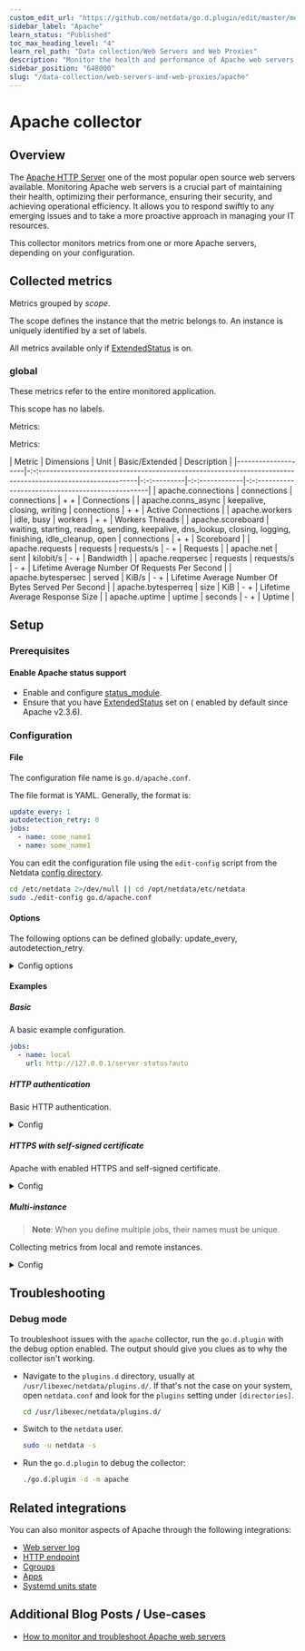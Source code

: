 ```yaml
---
custom_edit_url: "https://github.com/netdata/go.d.plugin/edit/master/modules/apache/README.md"
sidebar_label: "Apache"
learn_status: "Published"
toc_max_heading_level: "4"
learn_rel_path: "Data collection/Web Servers and Web Proxies"
description: "Monitor the health and performance of Apache web servers with zero configuration, per-second metric granularity, and interactive visualizations."
sidebar_position: "648000"
slug: "/data-collection/web-servers-and-web-proxies/apache"
---
```

# Apache collector

## Overview

The [Apache HTTP Server](https://httpd.apache.org/) one of the most popular open source web servers available.
Monitoring Apache web servers is a crucial part of maintaining their health, optimizing their performance, ensuring their security, and achieving operational efficiency. It allows you to respond swiftly to any emerging issues and to take a more proactive approach in managing your IT resources.

This collector monitors metrics from one or more Apache servers, depending on your configuration.

## Collected metrics

Metrics grouped by *scope*.

The scope defines the instance that the metric belongs to. An instance is uniquely identified by a set of labels.

All metrics available only if [ExtendedStatus](https://httpd.apache.org/docs/2.4/mod/core.html#extendedstatus) is on.

### global

These metrics refer to the entire monitored application.

This scope has no labels.

Metrics:

Metrics:

| Metric             | Dimensions                                                                                                  | Unit        | Basic/Extended | Description                                        |
|--------------------|-:-:---------------------------------------------------------------------------------------------------------|-:-:---------|-:-:------------|-:-:------------------------------------------------|
| apache.connections | connections                                                                                                 | connections | + +            | Connections                                        |
| apache.conns_async | keepalive, closing, writing                                                                                 | connections | + +            | Active Connections                                 |
| apache.workers     | idle, busy                                                                                                  | workers     | + +            | Workers Threads                                    |
| apache.scoreboard  | waiting, starting, reading, sending, keepalive, dns_lookup, closing, logging, finishing, idle_cleanup, open | connections | + +            | Scoreboard                                         |
| apache.requests    | requests                                                                                                    | requests/s  | - +            | Requests                                           |
| apache.net         | sent                                                                                                        | kilobit/s   | - +            | Bandwidth                                          |
| apache.reqpersec   | requests                                                                                                    | requests/s  | - +            | Lifetime Average Number Of Requests Per Second     |
| apache.bytespersec | served                                                                                                      | KiB/s       | - +            | Lifetime Average Number Of Bytes Served Per Second |
| apache.bytesperreq | size                                                                                                        | KiB         | - +            | Lifetime Average Response Size                     |
| apache.uptime      | uptime                                                                                                      | seconds     | - +            | Uptime                                             |



## Setup

### Prerequisites

#### Enable Apache status support

- Enable and configure [status_module](https://httpd.apache.org/docs/2.4/mod/mod_status.html).
- Ensure that you have [ExtendedStatus](https://httpd.apache.org/docs/2.4/mod/mod_status.html#troubleshoot) set on (
  enabled by default since Apache v2.3.6).

### Configuration

#### File

The configuration file name is `go.d/apache.conf`.

The file format is YAML. Generally, the format is:

```yaml
update_every: 1
autodetection_retry: 0
jobs:
  - name: some_name1
  - name: some_name1
```

You can edit the configuration file using the `edit-config` script from the
Netdata [config directory](/docs/configuring/configuration#the-netdata-config-directory).

```bash
cd /etc/netdata 2>/dev/null || cd /opt/netdata/etc/netdata
sudo ./edit-config go.d/apache.conf
```

#### Options

The following options can be defined globally: update_every, autodetection_retry.

<details>
<summary>Config options</summary>

|         Name         | Description                                                                                               |               Default               | Required |
|:--------------------:|-----------------------------------------------------------------------------------------------------------|:-----------------------------------:|:--------:|
|     update_every     | Data collection frequency.                                                                                |                  1                  |          |
| autodetection_retry  | Re-check interval in seconds. Zero means not to schedule re-check.                                        |                  0                  |          |
|         url          | Server URL.                                                                                               | http://127.0.0.1/server-status?auto |   yes    |
|       timeout        | HTTP request timeout.                                                                                     |                  1                  |          |
|       username       | Username for basic HTTP authentication.                                                                   |                                     |          |
|       password       | Password for basic HTTP authentication.                                                                   |                                     |          |
|      proxy_url       | Proxy URL.                                                                                                |                                     |          |
|    proxy_username    | Username for proxy basic HTTP authentication.                                                             |                                     |          |
|    proxy_password    | Password for proxy basic HTTP authentication.                                                             |                                     |          |
|        method        | HTTP request method.                                                                                      |                 GET                 |          |
|         body         | HTTP request body.                                                                                        |                                     |          |
|       headers        | HTTP request headers.                                                                                     |                                     |          |
| not_follow_redirects | Redirect handling policy. Controls whether the client follows redirects.                                  |                 no                  |          |
|   tls_skip_verify    | Server certificate chain and hostname validation policy. Controls whether the client performs this check. |                 no                  |          |
|        tls_ca        | Certification authority that the client uses when verifying the server's certificates.                    |                                     |          |
|       tls_cert       | Client TLS certificate.                                                                                   |                                     |          |
|       tls_key        | Client TLS key.                                                                                           |                                     |          |

</details>

#### Examples

##### Basic

A basic example configuration.


```yaml
jobs:
  - name: local
    url: http://127.0.0.1/server-status?auto
```


##### HTTP authentication

Basic HTTP authentication.
<details>
<summary>Config</summary>

```yaml
jobs:
  - name: local
    url: http://127.0.0.1/server-status?auto
    username: username
    password: password
```

</details>

##### HTTPS with self-signed certificate

Apache with enabled HTTPS and self-signed certificate.
<details>
<summary>Config</summary>

```yaml
jobs:
  - name: local
    url: https://127.0.0.1/server-status?auto
    tls_skip_verify: yes
```

</details>

##### Multi-instance

> **Note**: When you define multiple jobs, their names must be unique.

Collecting metrics from local and remote instances.

<details>
<summary>Config</summary>

```yaml
jobs:
  - name: local
    url: http://127.0.0.1/server-status?auto

  - name: remote
    url: http://192.0.2.1/server-status?auto
```

</details>

## Troubleshooting

### Debug mode

To troubleshoot issues with the `apache` collector, run the `go.d.plugin` with the debug option enabled. The output
should give you clues as to why the collector isn't working.

- Navigate to the `plugins.d` directory, usually at `/usr/libexec/netdata/plugins.d/`. If that's not the case on
  your system, open `netdata.conf` and look for the `plugins` setting under `[directories]`.

  ```bash
  cd /usr/libexec/netdata/plugins.d/
  ```

- Switch to the `netdata` user.

  ```bash
  sudo -u netdata -s
  ```

- Run the `go.d.plugin` to debug the collector:

  ```bash
  ./go.d.plugin -d -m apache
  ```

## Related integrations

You can also monitor aspects of Apache through the following integrations:

- [Web server log](/docs/data-collection/web-servers-and-web-proxies/web-logs/apache-nginx-microsoft-iis)
- [HTTP endpoint](/docs/data-collection/synthetic-checks/http-endpoints-check)
- [Cgroups](/docs/data-collection/containers-and-vms/cgroups)
- [Apps](/docs/data-collection/apm/application-monitoring)
- [Systemd units state](/docs/data-collection/systemd/systemd-units)

## Additional Blog Posts / Use-cases

- [How to monitor and troubleshoot Apache web servers](https://blog.netdata.cloud/apache-monitoring/)

